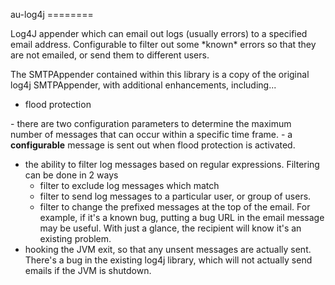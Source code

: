 au-log4j
========

Log4J appender which can email out logs (usually errors) to a specified email address.  Configurable to filter out some *known* errors so that they are not emailed, or send them to different users.

The SMTPAppender contained within this library is a copy of the original log4j SMTPAppender, with additional enhancements, including...

* flood protection 
- there are two configuration parameters to determine the maximum number of messages that can occur within a specific time frame.
- a '''configurable''' message is sent out when flood protection is activated.
* the ability to filter log messages based on regular expressions.  Filtering can be done in 2 ways
** filter to exclude log messages which match
** filter to send log messages to a particular user, or group of users.
** filter to change the prefixed messages at the top of the email.  For example, if it's a known bug, putting a bug URL in the email message may be useful.  With just a glance, the recipient will know it's an existing problem.
* hooking the JVM exit, so that any unsent messages are actually sent.  There's a bug in the existing log4j library, which will not actually send emails if the JVM is shutdown.
